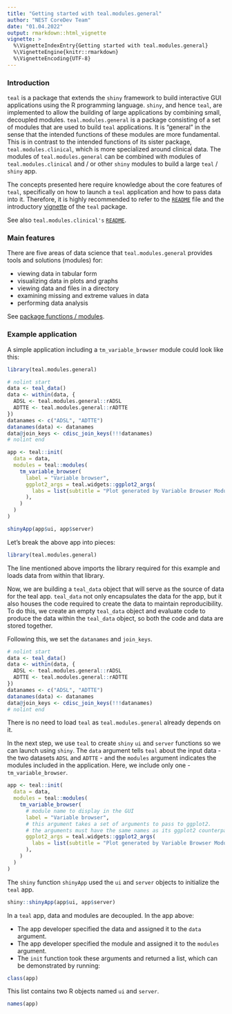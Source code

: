 ```yaml
---
title: "Getting started with teal.modules.general"
author: "NEST CoreDev Team"
date: "01.04.2022"
output: rmarkdown::html_vignette
vignette: >
  %\VignetteIndexEntry{Getting started with teal.modules.general}
  %\VignetteEngine{knitr::rmarkdown}
  %\VignetteEncoding{UTF-8}
---
```


### Introduction

`teal` is a package that extends the `shiny` framework to build interactive GUI applications using the R programming
language. `shiny`, and hence `teal`, are implemented to allow the building of large applications by combining small,
decoupled modules. `teal.modules.general` is a package consisting of a set of modules that are used to build `teal`
applications. It is "general" in the sense that the intended functions of these modules are more fundamental. This is
in contrast to the intended functions of its sister package, `teal.modules.clinical`, which is more specialized around
clinical data. The modules of `teal.modules.general` can be combined with modules of `teal.modules.clinical` and / or
other `shiny` modules to build a large `teal` / `shiny` app.

The concepts presented here require knowledge about the core features of `teal`, specifically on how to launch a `teal`
application and how to pass data into it. Therefore, it is highly recommended to refer to the [`README`](https://insightsengineering.github.io/teal/index.html) file and 
the introductory [vignette](https://insightsengineering.github.io/teal/articles/teal.html) of the `teal` package.

See also `teal.modules.clinical's` [`README`](https://insightsengineering.github.io/teal.modules.clinical/index.html).

### Main features

There are five areas of data science that `teal.modules.general` provides tools and solutions (modules) for:

- viewing data in tabular form
- visualizing data in plots and graphs
- viewing data and files in a directory
- examining missing and extreme values in data
- performing data analysis

See [package functions / modules](https://insightsengineering.github.io/teal.modules.general/reference/index.html).

### Example application

A simple application including a `tm_variable_browser` module could look like this:
```r
library(teal.modules.general)

# nolint start
data <- teal_data()
data <- within(data, {
  ADSL <- teal.modules.general::rADSL
  ADTTE <- teal.modules.general::rADTTE
})
datanames <- c("ADSL", "ADTTE")
datanames(data) <- datanames
data@join_keys <- cdisc_join_keys(!!!datanames)
# nolint end

app <- teal::init(
  data = data,
  modules = teal::modules(
    tm_variable_browser(
      label = "Variable browser",
      ggplot2_args = teal.widgets::ggplot2_args(
        labs = list(subtitle = "Plot generated by Variable Browser Module")
      ),
    )
  )
)
```

```r
shinyApp(app$ui, app$server)
```

Let's break the above app into pieces:
```r
library(teal.modules.general)
```
The line mentioned above imports the library required for this example and loads data from within that library.

Now, we are building a `teal_data` object that will serve as the source of data for the teal app.
`teal_data` not only encapsulates the data for the app, but it also houses the code required to create the data to maintain reproducibility.
To do this, we create an empty `teal_data` object and evaluate code to produce the data within the `teal_data` object,
so both the code and data are stored together.

Following this, we set the `datanames` and `join_keys`.

```r
# nolint start
data <- teal_data()
data <- within(data, {
  ADSL <- teal.modules.general::rADSL
  ADTTE <- teal.modules.general::rADTTE
})
datanames <- c("ADSL", "ADTTE")
datanames(data) <- datanames
data@join_keys <- cdisc_join_keys(!!!datanames)
# nolint end
```

There is no need to load `teal` as `teal.modules.general` already depends on it.

In the next step, we use `teal` to create `shiny` `ui` and `server` functions so we can launch using `shiny`. The `data`
argument tells `teal` about the input data - the two datasets `ADSL` and `ADTTE` - and the `modules`
argument indicates the modules included in the application. Here, we include only one - `tm_variable_browser`.

```r
app <- teal::init(
  data = data,
  modules = teal::modules(
    tm_variable_browser(
      # module name to display in the GUI
      label = "Variable browser",
      # this argument takes a set of arguments to pass to ggplot2.
      # the arguments must have the same names as its ggplot2 counterpart, e.g. `subtitle`
      ggplot2_args = teal.widgets::ggplot2_args(
        labs = list(subtitle = "Plot generated by Variable Browser Module")
      ),
    )
  )
)
```

The `shiny` function `shinyApp` used the `ui` and `server` objects to initialize the `teal` app.

```r
shiny::shinyApp(app$ui, app$server)
```

In a `teal` app, data and modules are decoupled. In the app above:

- The app developer specified the data and assigned it to the `data` argument.
- The app developer specified the module and assigned it to the `modules` argument.
- The `init` function took these arguments and returned a list, which can be demonstrated by running:

```r
class(app)
```
This list contains two R objects named `ui` and `server`.
```r
names(app)
```

